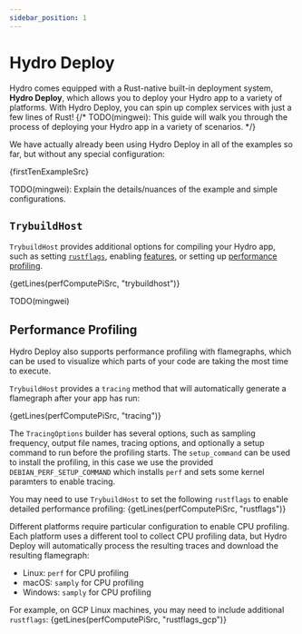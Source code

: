 ```yaml
---
sidebar_position: 1
---
```



# Hydro Deploy

Hydro comes equipped with a Rust-native built-in deployment system, **Hydro Deploy**, which allows you to deploy your
Hydro app to a variety of platforms. With Hydro Deploy, you can spin up complex services with just a few lines of Rust!
{/* TODO(mingwei): This guide will walk you through the process of deploying your Hydro app in a variety of scenarios. */}

We have actually already been using Hydro Deploy in all of the examples so far, but without any special
configuration:

<CodeBlock language="rust" title="examples/first_ten.rs">{firstTenExampleSrc}</CodeBlock>

TODO(mingwei): Explain the details/nuances of the example and simple configurations.

## `TrybuildHost`

`TrybuildHost` provides additional options for compiling your Hydro app, such as setting [`rustflags`](https://doc.rust-lang.org/cargo/reference/config.html#buildrustflags),
enabling [features](https://doc.rust-lang.org/cargo/reference/features.html), or setting up [performance profiling](#performance-profiling).

<CodeBlock language="rust" title="hydro_test/examples/perf_compute_pi.rs">{getLines(perfComputePiSrc, "trybuildhost")}</CodeBlock>

TODO(mingwei)

## Performance Profiling

Hydro Deploy also supports performance profiling with flamegraphs, which can be used to visualize which parts of your
code are taking the most time to execute.

`TrybuildHost` provides a `tracing` method that will automatically generate a flamegraph after your app has run:

<CodeBlock language="rust" title="hydro_test/examples/perf_compute_pi.rs">{getLines(perfComputePiSrc, "tracing")}</CodeBlock>

The `TracingOptions` builder has several options, such as sampling frequency, output file names, tracing options, and
optionally a setup command to run before the profiling starts. The `setup_command` can be used to install the profiling,
in this case we use the provided `DEBIAN_PERF_SETUP_COMMAND` which installs `perf` and sets some kernel paramters to
enable tracing.

You may need to use `TrybuildHost` to set the following `rustflags` to enable detailed performance profiling:
<CodeBlock language="rust" title="hydro_test/examples/perf_compute_pi.rs">{getLines(perfComputePiSrc, "rustflags")}</CodeBlock>

Different platforms require particular configuration to enable CPU profiling. Each platform uses a different tool to collect
CPU profiling data, but Hydro Deploy will automatically process the resulting traces and download the resulting flamegraph:

* Linux: `perf` for CPU profiling
* macOS: `samply` for CPU profiling
* Windows: `samply` for CPU profiling

For example, on GCP Linux machines, you may need to include additional `rustflags`:
<CodeBlock language="rust" title="hydro_test/examples/perf_compute_pi.rs">{getLines(perfComputePiSrc, "rustflags_gcp")}</CodeBlock>
